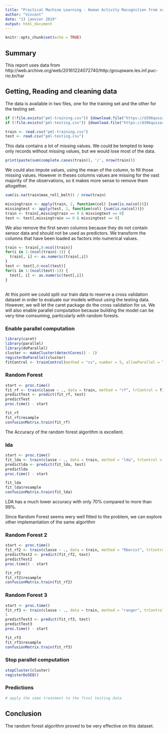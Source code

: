 ```yaml
---
title: "Practical Machine Learning - Human Activity Recognition from sensor data"
author: "Vincent"
date: "13 janvier 2019"
output: html_document
---
```


```r
knitr::opts_chunk$set(echo = TRUE)
```

## Summary

This report uses data from http://web.archive.org/web/20161224072740/http:/groupware.les.inf.puc-rio.br/har

## Getting, Reading and cleaning data

The data is available in two files, one for the training set and the other for the testing set.
```r
if (!file.exists("pml-training.csv")) {download.file("https://d396qusza40orc.cloudfront.net/predmachlearn/pml-training.csv", destfile = "pml-training.csv")}
if (!file.exists("pml-testing.csv")) {download.file("https://d396qusza40orc.cloudfront.net/predmachlearn/pml-testing.csv", destfile = "pml-testing.csv")}
```

```r
train <- read.csv("pml-training.csv")
test <- read.csv("pml-testing.csv")
```

This data contains a lot of missing values. We could be tempted to keep only records without missing values, but we would lose most of the data.

```r
print(paste(sum(complete.cases(train)), '/', nrow(train)))
```

We could also impute values, using the mean of the column, to fill those missing values. However in theses columns values are missing for the vast majority of the observations, so it makes more sense to remove them altogether.

```r
sum(is.na(train$max_roll_belt)) / nrow(train)
```

```r
missingtrain <- apply(train, 2, function(col) {sum(is.na(col))})
missingtest <- apply(test, 2, function(col) {sum(is.na(col))})
train <- train[,missingtrain == 0 & missingtest == 0]
test <- test[,missingtrain == 0 & missingtest == 0]
```


We also remove the first seven columns because they do not contain sensor data and should not be used as predictors.
We transform the columns that have been loaded as factors into numerical values.

```r
train <- train[,8:ncol(train)]
for(i in 1:(ncol(train)-1)) {
  train[, i] <- as.numeric(train[,i])
}
test <- test[,8:ncol(test)]
for(i in 1:(ncol(test)-1)) {
  test[, i] <- as.numeric(test[,i])
}
```

## 

At this point we could split our train data to reserve a cross validation dataset in order to evaluate our models without using the testing data. However, we will let the caret package do the cross validation for us. We will also enable parallel computation because building the model can be very time comsuming, particularly with random forests.


### Enable parallel computation
```r
library(caret)
library(parallel)
library(doParallel)
cluster <- makeCluster(detectCores() - 1)
registerDoParallel(cluster)
fitControl <- trainControl(method = "cv", number = 5, allowParallel = TRUE)
```

### Random Forest
```r
start <- proc.time()
fit_rf <- train(classe ~ ., data = train, method = "rf", trControl = fitControl)
predictTest <- predict(fit_rf, test)
predictTest
proc.time() - start
```

```r
fit_rf
fit_rf$resample
confusionMatrix.train(fit_rf)
```

The Accuracy of the random forest algorithm is excellent.

### lda
```r
start <- proc.time()
fit_lda <- train(classe ~ ., data = train, method = "lda", trControl = fitControl)
predictlda <- predict(fit_lda, test)
predictlda
proc.time() - start
```

```r
fit_lda
fit_lda$resample
confusionMatrix.train(fit_lda)
```

LDA has a much lower accuracy with only 70% compared to more than 99%.

Since Random Forest seems wery well fitted to the problem, we can explore other implemantation of the same algorithm

### Random Forest 2
```r
start <- proc.time()
fit_rf2 <- train(classe ~ ., data = train, method = "Rborist", trControl = fitControl)
predictTest2 <- predict(fit_rf2, test)
predictTest2
proc.time() - start
```

```r
fit_rf2
fit_rf2$resample
confusionMatrix.train(fit_rf2)
```

### Random Forest 3
```r
start <- proc.time()
fit_rf3 <- train(classe ~ ., data = train, method = "ranger", trControl = fitControl)
1
predictTest3 <- predict(fit_rf3, test)
predictTest3
proc.time() - start
```

```r
fit_rf3
fit_rf3$resample
confusionMatrix.train(fit_rf3)
```


### Stop parallel computation
```r
stopCluster(cluster)
registerDoSEQ()
```

### Predictions

```r
# apply the same treatment to the final testing data
```

## Conclusion

The random forest algorithm proved to be very effective on this dataset.
